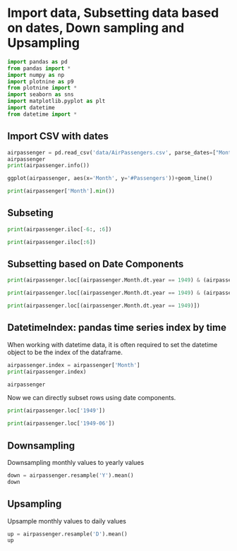# Import data, Subsetting data based on dates, Down sampling and Upsampling

```python
import pandas as pd
from pandas import *
import numpy as np
import plotnine as p9
from plotnine import *
import seaborn as sns
import matplotlib.pyplot as plt
import datetime
from datetime import *
```

## Import CSV with dates

```python
airpassenger = pd.read_csv('data/AirPassengers.csv', parse_dates=["Month"])
airpassenger
print(airpassenger.info())
```

```python
ggplot(airpassenger, aes(x='Month', y='#Passengers'))+geom_line()
```

```python
print(airpassenger['Month'].min())
```

## Subseting

```python
print(airpassenger.iloc[-6:, :6])
```

```python
print(airpassenger.iloc[:6])
```

## Subsetting based on Date Components

```python
print(airpassenger.loc[(airpassenger.Month.dt.year == 1949) & (airpassenger.Month.dt.month == 8)])
```

```python
print(airpassenger.loc[(airpassenger.Month.dt.year == 1949) & (airpassenger.Month.dt.month > 8)])
```

```python
print(airpassenger.loc[(airpassenger.Month.dt.year == 1949)])
```

## DatetimeIndex: pandas time series index by time

When working with datetime data, it is often required to set the datetime object to be the index of the dataframe.

```python
airpassenger.index = airpassenger['Month']
print(airpassenger.index)
```

```python
airpassenger
```

Now we can directly subset rows using date components.

```python
print(airpassenger.loc['1949'])
```

```python
print(airpassenger.loc['1949-06'])
```

## Downsampling

Downsampling monthly values to yearly values

```python
down = airpassenger.resample('Y').mean()
down
```

## Upsampling

Upsample monthly values to daily values

```python
up = airpassenger.resample('D').mean()
up
```
